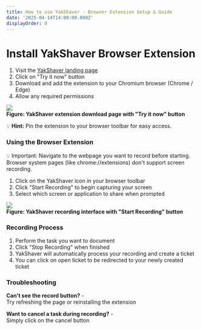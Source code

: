 ```yaml
---
title: How to use YakShaver - Browser Extension Setup & Guide
date: '2025-04-14T14:00:00.000Z'
displayOrder: 0
---
```


# Install YakShaver Browser Extension

1. Visit the [YakShaver landing page](https://yakshaver.ai)
2. Click on "Try it now" button
3. Download and add the extension to your Chromium browser (Chrome / Edge)
4. Allow any required permissions

![](/YakShaver/Docs/YakShaver-Try-it-now.png)\
**Figure: YakShaver extension download page with "Try it now" button**

💡 **Hint:** Pin the extension to your browser toolbar for easy access.

### Using the Browser Extension

💡 Important: Navigate to the webpage you want to record before starting. Browser system pages (like chrome://extensions) don't support screen recording.

1. Click on the YakShaver icon in your browser toolbar
2. Click "Start Recording" to begin capturing your screen
3. Select which screen or application to share when prompted

![](/YakShaver/Docs/YakShaver-Start-Recording.png)\
**Figure: YakShaver recording interface with "Start Recording" button**

### Recording Process

1. Perform the task you want to document
2. Click "Stop Recording" when finished
3. YakShaver will automatically process your recording and create a ticket
4. You can click on open ticket to be redirected to your newly created ticket

### Troubleshooting

**Can't see the record button?** -\
Try refreshing the page or reinstalling the extension

**Want to cancel a task during recording?** -\
Simply click on the cancel button
